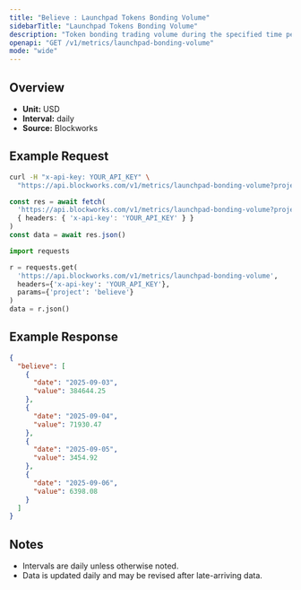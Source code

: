 ```yaml
---
title: "Believe : Launchpad Tokens Bonding Volume"
sidebarTitle: "Launchpad Tokens Bonding Volume"
description: "Token bonding trading volume during the specified time period for given launchpad."
openapi: "GET /v1/metrics/launchpad-bonding-volume"
mode: "wide"
---
```


## Overview

- **Unit:** USD
- **Interval:** daily
- **Source:** Blockworks

## Example Request

<CodeGroup>

```bash cURL
curl -H "x-api-key: YOUR_API_KEY" \
  "https://api.blockworks.com/v1/metrics/launchpad-bonding-volume?project=believe"
```

```typescript TypeScript
const res = await fetch(
  'https://api.blockworks.com/v1/metrics/launchpad-bonding-volume?project=believe',
  { headers: { 'x-api-key': 'YOUR_API_KEY' } }
)
const data = await res.json()
```

```python Python
import requests

r = requests.get(
  'https://api.blockworks.com/v1/metrics/launchpad-bonding-volume',
  headers={'x-api-key': 'YOUR_API_KEY'},
  params={'project': 'believe'}
)
data = r.json()
```

</CodeGroup>

## Example Response

```json
{
  "believe": [
    {
      "date": "2025-09-03",
      "value": 384644.25
    },
    {
      "date": "2025-09-04",
      "value": 71930.47
    },
    {
      "date": "2025-09-05",
      "value": 3454.92
    },
    {
      "date": "2025-09-06",
      "value": 6398.08
    }
  ]
}
```

## Notes
- Intervals are daily unless otherwise noted.
- Data is updated daily and may be revised after late-arriving data.
